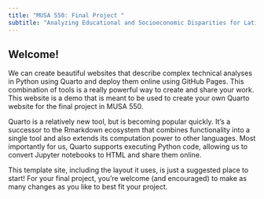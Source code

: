 ```yaml
---
title: "MUSA 550: Final Project "
subtitle: "Analyzing Educational and Socioeconomic Disparities for Latino and Afro-Latino Communities in Philadelphia Through Geospatial Analysis"
---
```


## Welcome!

We can create beautiful websites that describe complex technical analyses in Python using Quarto and deploy them online using GitHub Pages. This combination of tools is a really powerful way to create and share your work. This website is a demo that is meant to be used to create your own Quarto website for the final project in MUSA 550.

Quarto is a relatively new tool, but is becoming popular quickly. It’s a successor to the Rmarkdown ecosystem that combines functionality into a single tool and also extends its computation power to other languages. Most importantly for us, Quarto supports executing Python code, allowing us to convert Jupyter notebooks to HTML and share them online.

::: {.callout-important}
This template site, including the layout it uses, is just a suggested place to start! For your final project, you’re welcome (and encouraged) to make as many changes as you like to best fit your project.
:::
